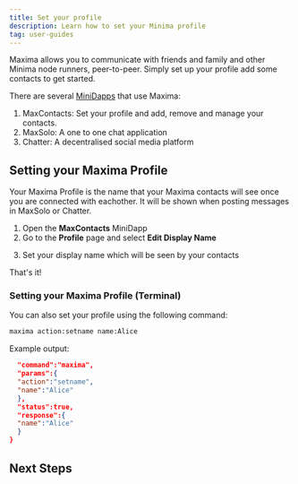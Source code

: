 ---
title: Set your profile
description: Learn how to set your Minima profile
tag: user-guides
---

Maxima allows you to communicate with friends and family and other Minima node runners, peer-to-peer. Simply set up your profile add some contacts to get started.

There are several [MiniDapps](https://minidapps.minima.global/) that use Maxima:

1. MaxContacts: Set your profile and add, remove and manage your contacts.
2. MaxSolo: A one to one chat application
3. Chatter: A decentralised social media platform

## Setting your Maxima Profile

Your Maxima Profile is the name that your Maxima contacts will see once you are connected with eachother. It will be shown when posting messages in MaxSolo or Chatter.

1. Open the **MaxContacts** MiniDapp
2. Go to the **Profile** page and select **Edit Display Name**

<ImageZoom
  src="/img/maxima/maxima-profile.png"
  alt="profile"
  width={300}
  height={300}
/>

3. Set your display name which will be seen by your contacts

That's it!

### Setting your Maxima Profile (Terminal)

You can also set your profile using the following command:

```bash title="Terminal"
maxima action:setname name:Alice
```

Example output:

```json title="Output"{
  "command":"maxima",
  "params":{
  "action":"setname",
  "name":"Alice"
  },
  "status":true,
  "response":{
  "name":"Alice"
  }
}
```

## Next Steps

  <Cards>
  <Card
    href="/docs/user-guides/maxima/maxima-contacts"
    title="Add Contacts"
    description="Learn how to add contacts to communicate over Maxima"
/>
</Cards>